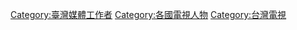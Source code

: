 [[Category:臺灣媒體工作者|Category:臺灣媒體工作者]]
[[Category:各國電視人物|Category:各國電視人物]]
[[Category:台灣電視|Category:台灣電視]]